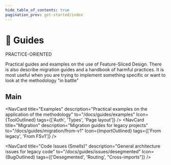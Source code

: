 ```yaml
---
hide_table_of_contents: true
pagination_prev: get-started/index
---
```


# 🎯 Guides

<span class="badge badge--primary margin-bottom--md">PRACTICE-ORIENTED</span>

<p class="summary">
Practical guides and examples on the use of Feature-Sliced Design. There is also describe migration guides and a handbook of harmful practices. It is most useful when you are trying to implement something specific or want to look at the methodology "in battle"
</p>

## Main


<NavCard
    title="Examples" 
    description="Practical examples on the application of the methodology"
    to="/docs/guides/examples"
    Icon={ToolOutlined}
    tags={['Auth', 'Types', 'Page layout']}
/>
<NavCard
    title="Migration" 
    description="Migration guides for legacy projects"
    to="/docs/guides/migration/from-v1"
    Icon={ImportOutlined}
    tags={['From legacy', 'From FSv1']}
/>
<NavCard
    title="Tech" 
    description="Tech-specific guides for FSD usage"
    to="/docs/guides/tech/with-nextjs"
    Icon={FunctionOutlined}
/>

<NavCard
    title="Code Issues (Smells)" 
    description="General architecture issues for legacy code"
    to="/docs/guides/issues/desegmented"
    Icon={BugOutlined}
    tags={['Desegmented', 'Routing', "Cross-imports"]}
/>
